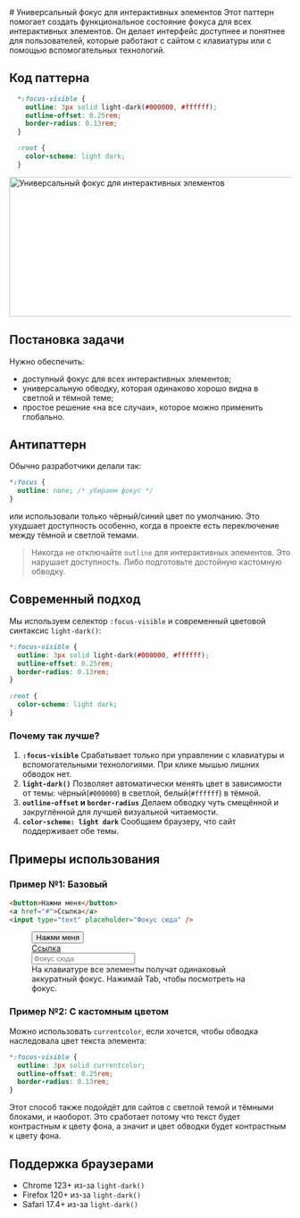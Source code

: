 
<Layout>
  # Универсальный фокус для интерактивных элементов

  <Description>
    Этот паттерн помогает создать функциональное состояние фокуса для всех интерактивных элементов.
    Он делает интерфейс доступнее и понятнее для пользователей, которые работают с сайтом с клавиатуры или с помощью вспомогательных технологий.
  </Description>

  ## Код паттерна
  ```css
    *:focus-visible {
      outline: 3px solid light-dark(#000000, #ffffff);
      outline-offset: 0.25rem;
      border-radius: 0.13rem;
    }

    :root {
      color-scheme: light dark;
    }
  ```

  <img src="/focus-outline/focus-outline.png" width="1200" height="250" alt="Универсальный фокус для интерактивных элементов" />

  ## Постановка задачи

  Нужно обеспечить:
  * доступный фокус для всех интерактивных элементов;
  * универсальную обводку, которая одинаково хорошо видна в светлой и тёмной теме;
  * простое решение «на все случаи», которое можно применить глобально.

  ## Антипаттерн
  Обычно разработчики делали так:

  ```css
  *:focus {
    outline: none; /* убираем фокус */
  }
  ```

  или использовали только чёрный/синий цвет по умолчанию. Это ухудшает доступность особенно, когда в проекте есть переключение между тёмной и светлой темами.

  > Никогда не отключайте `outline` для интерактивных элементов. Это нарушает доступность. Либо подготовьте достойную кастомную обводку.

  ## Современный подход

  Мы используем селектор `:focus-visible` и современный цветовой синтаксис `light-dark()`:

  ```css
  *:focus-visible {
    outline: 3px solid light-dark(#000000, #ffffff);
    outline-offset: 0.25rem;
    border-radius: 0.13rem;
  }

  :root {
    color-scheme: light dark;
  }
  ```

  ### Почему так лучше?

  1. **`:focus-visible`**
  Срабатывает только при управлении с клавиатуры и вспомогательными технологиями. При клике мышью лишних обводок нет.
  2. **`light-dark()`**
  Позволяет автоматически менять цвет в зависимости от темы: чёрный(`#000000`) в светлой, белый(`#ffffff`) в тёмной.
  3. **`outline-offset` и `border-radius`**
  Делаем обводку чуть смещённой и закруглённой для лучшей визуальной читаемости.
  4. **`color-scheme: light dark`**
  Сообщаем браузеру, что сайт поддерживает обе темы.

  ## Примеры использования

  ### Пример №1: Базовый

  ```html
  <button>Нажми меня</button>
  <a href="#">Ссылка</a>
  <input type="text" placeholder="Фокус сюда" />
  ```

  <figure>
    <button>Нажми меня</button>
    <br />
    <a href="#">Ссылка</a>
    <br />
    <input type="text" placeholder="Фокус сюда" />
    <figcaption>
      На клавиатуре все элементы получат одинаковый аккуратный фокус. Нажимай Tab, чтобы посмотреть на фокус.
    </figcaption>
  </figure>

  ### Пример №2: С кастомным цветом

  Можно использовать `currentcolor`, если хочется, чтобы обводка наследовала цвет текста элемента:

  ```css
  *:focus-visible {
    outline: 3px solid currentcolor;
    outline-offset: 0.25rem;
    border-radius: 0.13rem;
  }
  ```

  Этот способ также подойдёт для сайтов с светлой темой и тёмными блоками, и наоборот. Это сработает потому что текст будет контрастным к цвету фона, а значит и цвет обводки будет контрастным к цвету фона.

  ## Поддержка браузерами
  * Chrome 123+ из-за `light-dark()`
  * Firefox 120+ из-за `light-dark()`
  * Safari 17.4+ из-за `light-dark()`


  <DiscussOnGitHub href="https://github.com/nikolai-shabalin/webpatterns/discussions/6" />
</Layout>
